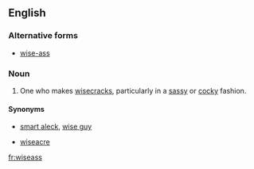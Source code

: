 ==English==

===Alternative forms===
* [[wise-ass]]

===Noun===
{{en-noun|es}}

# One who makes [[wisecrack]]s, particularly in a [[sassy]] or [[cocky]] fashion.

====Synonyms====
* {{sense|one who makes wisecracks}} [[smart aleck]], [[wise guy]]
* {{sense|a cocky person}} [[wiseacre]]

[[fr:wiseass]]